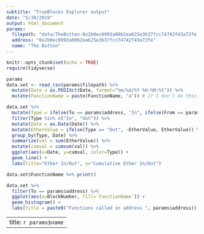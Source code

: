 ```yaml
---
subtitle: "TrueBlocks Explorer output"
date: "5/30/2019"
output: html_document
params:
  filepath: "data/TheButton-0x2b0ec0993a00b2ea625e3b37fcc74742f43a72fe.csv"
  address: "0x2b0ec0993a00b2ea625e3b37fcc74742f43a72fe"
  name: "The Button"
---
```


```r
knitr::opts_chunk$set(echo = TRUE)
require(tidyverse)
```

```r
params
data.set <- read_csv(params$filepath) %>%
  mutate(Date = as.POSIXct(Date, format="%m/%d/%Y %H:%M:%S")) %>%
  mutate(FunctionName = paste(FunctionName, "a")) # If I don't do this, some addresses with no named functions fail on the 'fill' below

data.set %>%
  mutate(Type = ifelse(To == params$address, "In", ifelse(From == params$address, "From", "Other"))) %>%
  filter(Type %in% c("In", "Out")) %>%
  mutate(Date = as.Date(Date)) %>%
  mutate(EtherValue = ifelse(Type == "Out", -EtherValue, EtherValue)) %>%
  group_by(Type, Date) %>%
  summarize(val = sum(EtherValue)) %>%
  mutate(cumval = cumsum(val)) %>%
  ggplot(aes(x=Date, y=cumval, color=Type)) +
  geom_line() +
  labs(title="Ether In/Out", y="Cumulative Ether In/Out")

data.set$FunctionName %>% print()

data.set %>%
  filter(To == params$address) %>%
  ggplot(aes(x=BlockNumber, fill=`FunctionName`)) +
  geom_histogram() +
  labs(title = paste0("Functions called on address ", params$address))
```


---
title: `r params$name`
---
